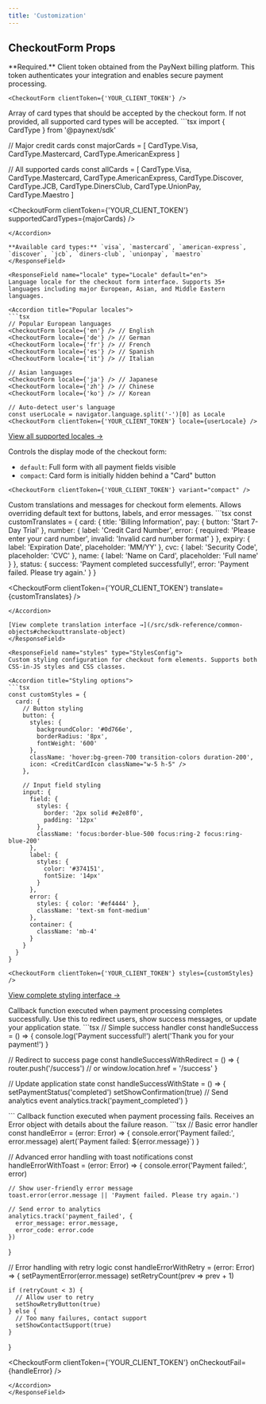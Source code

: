 ```yaml
---
title: 'Customization'
---
```


## CheckoutForm Props

<ResponseField name="clientToken" type="string" required>
  **Required.** Client token obtained from the PayNext billing platform. This token authenticates your integration and enables secure payment processing.
  
  ```tsx
  <CheckoutForm clientToken={'YOUR_CLIENT_TOKEN'} />
  ```
</ResponseField>

<ResponseField name="supportedCardTypes" type="CardType[]" default="All card types">
  Array of card types that should be accepted by the checkout form. If not provided, all supported card types will be accepted.
  
  <Accordion title="CardType options">
  ```tsx
  import { CardType } from '@paynext/sdk'
  
  // Major credit cards
  const majorCards = [
    CardType.Visa,
    CardType.Mastercard,
    CardType.AmericanExpress
  ]
  
  // All supported cards
  const allCards = [
    CardType.Visa,
    CardType.Mastercard,
    CardType.AmericanExpress,
    CardType.Discover,
    CardType.JCB,
    CardType.DinersClub,
    CardType.UnionPay,
    CardType.Maestro
  ]
  
  <CheckoutForm clientToken={'YOUR_CLIENT_TOKEN'} supportedCardTypes={majorCards} />
  ```
  </Accordion>
  
  **Available card types:** `visa`, `mastercard`, `american-express`, `discover`, `jcb`, `diners-club`, `unionpay`, `maestro`
</ResponseField>

<ResponseField name="locale" type="Locale" default="en">
  Language locale for the checkout form interface. Supports 35+ languages including major European, Asian, and Middle Eastern languages.
  
  <Accordion title="Popular locales">
  ```tsx
  // Popular European languages
  <CheckoutForm locale={'en'} /> // English
  <CheckoutForm locale={'de'} /> // German
  <CheckoutForm locale={'fr'} /> // French
  <CheckoutForm locale={'es'} /> // Spanish
  <CheckoutForm locale={'it'} /> // Italian
  
  // Asian languages
  <CheckoutForm locale={'ja'} /> // Japanese
  <CheckoutForm locale={'zh'} /> // Chinese
  <CheckoutForm locale={'ko'} /> // Korean
  
  // Auto-detect user's language
  const userLocale = navigator.language.split('-')[0] as Locale
  <CheckoutForm clientToken={'YOUR_CLIENT_TOKEN'} locale={userLocale} />
  ```
  </Accordion>
  
  [View all supported locales →](/src/sdk-reference/common-objects#locale-type)
</ResponseField>

<ResponseField name="variant" type="'default' | 'compact'" default="default">
  Controls the display mode of the checkout form:
  
  - `default`: Full form with all payment fields visible
  - `compact`: Card form is initially hidden behind a "Card" button
  
  ```tsx
  <CheckoutForm clientToken={'YOUR_CLIENT_TOKEN'} variant="compact" />
  ```
</ResponseField>

<ResponseField name="translate" type="DeepPartial<CheckoutTranslate>">
  Custom translations and messages for checkout form elements. Allows overriding default text for buttons, labels, and error messages.
  
  <Accordion title="Translation structure">
  ```tsx
  const customTranslates = {
    card: {
      title: 'Billing Information',
      pay: {
        button: 'Start 7-Day Trial'
      },
      number: {
        label: 'Credit Card Number',
        error: {
          required: 'Please enter your card number',
          invalid: 'Invalid card number format'
        }
      },
      expiry: {
        label: 'Expiration Date',
        placeholder: 'MM/YY'
      },
      cvc: {
        label: 'Security Code',
        placeholder: 'CVC'
      },
      name: {
        label: 'Name on Card',
        placeholder: 'Full name'
      }
    },
    status: {
      success: 'Payment completed successfully!',
      error: 'Payment failed. Please try again.'
    }
  }
  
  <CheckoutForm clientToken={'YOUR_CLIENT_TOKEN'} translate={customTranslates} />
  ```
  </Accordion>
  
  [View complete translation interface →](/src/sdk-reference/common-objects#checkouttranslate-object)
</ResponseField>

<ResponseField name="styles" type="StylesConfig">
  Custom styling configuration for checkout form elements. Supports both CSS-in-JS styles and CSS classes.
  
  <Accordion title="Styling options">
  ```tsx
  const customStyles = {
    card: {
      // Button styling
      button: {
        styles: { 
          backgroundColor: '#0d766e',
          borderRadius: '8px',
          fontWeight: '600'
        },
        className: 'hover:bg-green-700 transition-colors duration-200',
        icon: <CreditCardIcon className="w-5 h-5" />
      },
      
      // Input field styling
      input: {
        field: {
          styles: {
            border: '2px solid #e2e8f0',
            padding: '12px'
          },
          className: 'focus:border-blue-500 focus:ring-2 focus:ring-blue-200'
        },
        label: {
          styles: {
            color: '#374151',
            fontSize: '14px'
          }
        },
        error: {
          styles: { color: '#ef4444' },
          className: 'text-sm font-medium'
        },
        container: {
          className: 'mb-4'
        }
      }
    }
  }
  
  <CheckoutForm clientToken={'YOUR_CLIENT_TOKEN'} styles={customStyles} />
  ```
  </Accordion>
  
  [View complete styling interface →](/src/sdk-reference/checkout-styles/overview)
</ResponseField>

<ResponseField name="onCheckoutComplete" type="() => void">
  Callback function executed when payment processing completes successfully. Use this to redirect users, show success messages, or update your application state.
  
  <Accordion title="Success handling examples">
  ```tsx
  // Simple success handler
  const handleSuccess = () => {
    console.log('Payment successful!')
    alert('Thank you for your payment!')
  }
  
  // Redirect to success page
  const handleSuccessWithRedirect = () => {
    router.push('/success')
    // or window.location.href = '/success'
  }
  
  // Update application state
  const handleSuccessWithState = () => {
    setPaymentStatus('completed')
    setShowConfirmation(true)
    // Send analytics event
    analytics.track('payment_completed')
  }
  
  <CheckoutForm onCheckoutComplete={handleSuccess} />
  ```
  </Accordion>
</ResponseField>

<ResponseField name="onCheckoutFail" type="(error: Error) => void">
  Callback function executed when payment processing fails. Receives an Error object with details about the failure reason.
  
  <Accordion title="Error handling examples">
  ```tsx
  // Basic error handler
  const handleError = (error: Error) => {
    console.error('Payment failed:', error.message)
    alert(`Payment failed: ${error.message}`)
  }
  
  // Advanced error handling with toast notifications
  const handleErrorWithToast = (error: Error) => {
    console.error('Payment failed:', error)
    
    // Show user-friendly error message
    toast.error(error.message || 'Payment failed. Please try again.')
    
    // Send error to analytics
    analytics.track('payment_failed', {
      error_message: error.message,
      error_code: error.code
    })
  }
  
  // Error handling with retry logic
  const handleErrorWithRetry = (error: Error) => {
    setPaymentError(error.message)
    setRetryCount(prev => prev + 1)
    
    if (retryCount < 3) {
      // Allow user to retry
      setShowRetryButton(true)
    } else {
      // Too many failures, contact support
      setShowContactSupport(true)
    }
  }
  
  <CheckoutForm clientToken={'YOUR_CLIENT_TOKEN'} onCheckoutFail={handleError} />
  ```
  </Accordion>
</ResponseField>
